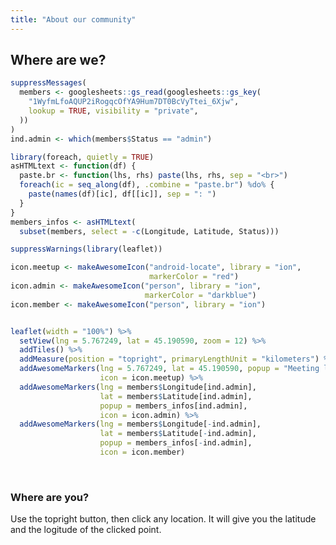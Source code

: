 ```yaml
---
title: "About our community"
---
```


## Where are we?

```r
suppressMessages(
  members <- googlesheets::gs_read(googlesheets::gs_key(
    "1WyfmLfoAQUP2iRogqcOfYA9Hum7DT0BcVyTtei_6Xjw", 
    lookup = TRUE, visibility = "private",
  ))
)
ind.admin <- which(members$Status == "admin")

library(foreach, quietly = TRUE)
asHTMLtext <- function(df) {
  paste.br <- function(lhs, rhs) paste(lhs, rhs, sep = "<br>")
  foreach(ic = seq_along(df), .combine = "paste.br") %do% {
    paste(names(df)[ic], df[[ic]], sep = ": ")
  }
}
members_infos <- asHTMLtext(
  subset(members, select = -c(Longitude, Latitude, Status)))

suppressWarnings(library(leaflet))

icon.meetup <- makeAwesomeIcon("android-locate", library = "ion", 
                               markerColor = "red")
icon.admin <- makeAwesomeIcon("person", library = "ion", 
                              markerColor = "darkblue")
icon.member <- makeAwesomeIcon("person", library = "ion")


leaflet(width = "100%") %>% 
  setView(lng = 5.767249, lat = 45.190590, zoom = 12) %>% 
  addTiles() %>% 
  addMeasure(position = "topright", primaryLengthUnit = "kilometers") %>%
  addAwesomeMarkers(lng = 5.767249, lat = 45.190590, popup = "Meeting location",
                    icon = icon.meetup) %>%
  addAwesomeMarkers(lng = members$Longitude[ind.admin], 
                    lat = members$Latitude[ind.admin], 
                    popup = members_infos[ind.admin],
                    icon = icon.admin) %>%
  addAwesomeMarkers(lng = members$Longitude[-ind.admin], 
                    lat = members$Latitude[-ind.admin], 
                    popup = members_infos[-ind.admin],
                    icon = icon.member)
```
<br>

### Where are you?

Use the topright button, then click any location. It will give you the latitude and the logitude of the clicked point.